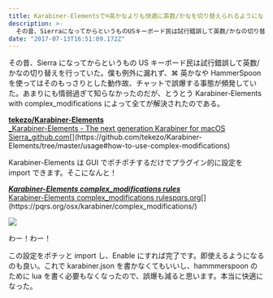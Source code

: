 ```yaml
---
title: Karabiner-Elementsで⌘英かなよりも快適に英数/かなを切り替えられるようになってた
description: >-
  その昔、SierraになってからというものUSキーボード民は試行錯誤して英数/かなの切り替えを行っていた。僕も例外に漏れず、⌘英かなやHammerSpoonを使ってはそのもっさりとした動作故、チャットで誤爆する事態が頻発していた。あまりにも情弱過ぎて知らなかったのだが、とうとうK…
date: "2017-07-13T16:51:09.172Z"
---
```


その昔、Sierra になってからというもの US キーボード民は試行錯誤して英数/かなの切り替えを行っていた。僕も例外に漏れず、⌘ 英かなや HammerSpoon を使ってはそのもっさりとした動作故、チャットで誤爆する事態が頻発していた。あまりにも情弱過ぎて知らなかったのだが、とうとう Karabiner-Elements with complex_modifications によって全てが解決されたのである。

[**tekezo/Karabiner-Elements**  
\_Karabiner-Elements - The next generation Karabiner for macOS Sierra_github.com](https://github.com/tekezo/Karabiner-Elements/tree/master/usage#how-to-use-complex-modifications "https://github.com/tekezo/Karabiner-Elements/tree/master/usage#how-to-use-complex-modifications")[](https://github.com/tekezo/Karabiner-Elements/tree/master/usage#how-to-use-complex-modifications)

Karabiner-Elements は GUI でポチポチするだけでプラグイン的に設定を import できます。そこになんと！

[**_Karabiner-Elements complex_modifications rules_**  
Karabiner-Elements complex_modifications rulespqrs.org](https://pqrs.org/osx/karabiner/complex_modifications/ "https://pqrs.org/osx/karabiner/complex_modifications/")[](https://pqrs.org/osx/karabiner/complex_modifications/)

![](1.jpg)

わー！わー！

この設定をポチッと import し、Enable にすれば完了です。即使えるようになるのも良い。これで karabiner.json を書かなくてもいいし、hammmerspoon のために lua を書く必要もなくなったので、誤爆も減ると思います。本当に快適になった。
